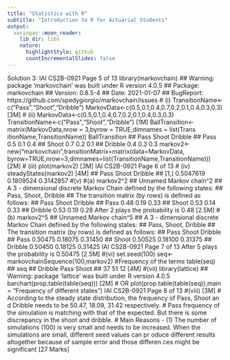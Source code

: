 ```yaml
---
title: "Statistics with R"
subtitle: "Introduction to R for Actuarial Students"
output:
  xaringan::moon_reader:
    lib_dir: libs
    nature:
      highlightStyle: github
      countIncrementalSlides: false
---
```



Solution 3:
IAI CS2B-0921
Page 5 of 13
library(markovchain)
## Warning: package 'markovchain' was built under R version 4.0.5
## Package: markovchain
## Version: 0.8.5-4
## Date: 2021-01-07
## BugReport: https://github.com/spedygiorgio/markovchain/issues
# (i)
TransitionName<-c("Pass","Shoot","Dribble")
MarkovData<-c(0.5,0.1,0.4,0.7,0.2,0.1,0.4,0.3,0.3) [3M]
# (ii)
MarkovData<-c(0.5,0.1,0.4,0.7,0.2,0.1,0.4,0.3,0.3)
TransitionName<-c("Pass","Shoot","Dribble") [1M]
BallTransition<-matrix(MarkovData,nrow = 3,byrow = TRUE,dimnames = list(Trans
itionName,TransitionName))
BallTransition
## Pass Shoot Dribble
## Pass 0.5 0.1 0.4
## Shoot 0.7 0.2 0.1
## Dribble 0.4 0.3 0.3
markov2<-new("markovchain",transitionMatrix=matrix(data=MarkovData,
 byrow=TRUE,nrow=3,dimnames=list(TransitionName,TransitionName)))
[2M]
# (iii)
plot(markov2) [3M]
IAI CS2B-0921
Page 6 of 13
# (iv)
steadyStates(markov2) [4M]
## Pass Shoot Dribble
## [1,] 0.5047619 0.1809524 0.3142857
#(v)
#(a)
markov2^2
## Unnamed Markov chain^2 
## A 3 - dimensional discrete Markov Chain defined by the following states: 
## Pass, Shoot, Dribble 
## The transition matrix (by rows) is defined as follows: 
## Pass Shoot Dribble
## Pass 0.48 0.19 0.33
## Shoot 0.53 0.14 0.33
## Dribble 0.53 0.19 0.28
After 2 plays the probability is 0.48
[2.5M]
#(b)
markov2^5
## Unnamed Markov chain^5 
## A 3 - dimensional discrete Markov Chain defined by the following states: 
## Pass, Shoot, Dribble 
## The transition matrix (by rows) is defined as follows: 
## Pass Shoot Dribble
## Pass 0.50475 0.18075 0.31450
## Shoot 0.50525 0.18100 0.31375
## Dribble 0.50450 0.18125 0.31425
IAI CS2B-0921
Page 7 of 13
After 5 plays the probability is 0.50475
[2.5M]
#(vi)
set.seed(100)
seq<-markovchainSequence(100,markov2)
#Frequency of the terms
table(seq)
## seq
## Dribble Pass Shoot 
## 37 51 12 [4M]
#(vii)
library(lattice)
## Warning: package 'lattice' was built under R version 4.0.5
barchart(prop.table(table(seq)))
[2M]
# OR
plot(prop.table(table(seq)),main = "Frequency of different states")
IAI CS2B-0921
Page 8 of 13
#(viii) [3M]
# According to the steady state distribution, the frequency of Pass, Shoot an
d Dribble needs to be 50.47, 18.09, 31.42 respectively. 
# Pass frequency of the simulation is matching with that of the expected. But 
there is some discrepancy in the shoot and dribble.
# Main Reasons - (1) The number of simulations (100) is very small and needs 
to be increased. When the simulations are small, different seed values can pr
oduce different results altogether because of sample error and those differen
ces might be significant
 [27 Marks]
